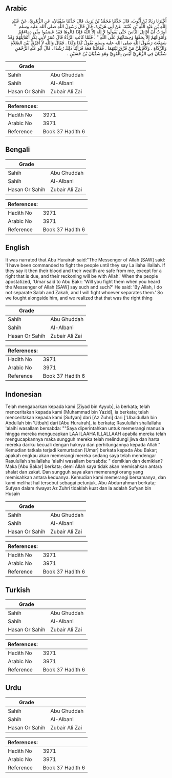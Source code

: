 ## Arabic


<div dir="rtl" lang="ar" style={{fontSize:'larger',backgroundColor:'#f8f9fa',padding:20}}>
أَخْبَرَنَا زِيَادُ بْنُ أَيُّوبَ، قَالَ حَدَّثَنَا مُحَمَّدُ بْنُ يَزِيدَ، قَالَ حَدَّثَنَا سُفْيَانُ، عَنِ الزُّهْرِيِّ، عَنْ عُبَيْدِ اللَّهِ بْنِ عَبْدِ اللَّهِ بْنِ عُتْبَةَ، عَنْ أَبِي هُرَيْرَةَ، قَالَ قَالَ رَسُولُ اللَّهِ صلى الله عليه وسلم ‏ "‏ أُمِرْتُ أَنْ أُقَاتِلَ النَّاسَ حَتَّى يَقُولُوا لاَ إِلَهَ إِلاَّ اللَّهُ فَإِذَا قَالُوهَا فَقَدْ عَصَمُوا مِنِّي دِمَاءَهُمْ وَأَمْوَالَهُمْ إِلاَّ بِحَقِّهَا وَحِسَابُهُمْ عَلَى اللَّهِ ‏"‏ ‏.‏ فَلَمَّا كَانَتِ الرِّدَّةُ قَالَ عُمَرُ لأَبِي بَكْرٍ أَتُقَاتِلُهُمْ وَقَدْ سَمِعْتَ رَسُولَ اللَّهِ صلى الله عليه وسلم يَقُولُ كَذَا وَكَذَا ‏.‏ فَقَالَ وَاللَّهِ لاَ أُفَرِّقُ بَيْنَ الصَّلاَةِ وَالزَّكَاةِ ‏.‏ وَلأُقَاتِلَنَّ مَنْ فَرَّقَ بَيْنَهُمَا ‏.‏ فَقَاتَلْنَا مَعَهُ فَرَأَيْنَا ذَلِكَ رُشْدًا ‏.‏ قَالَ أَبُو عَبْدِ الرَّحْمَنِ سُفْيَانُ فِي الزُّهْرِيِّ لَيْسَ بِالْقَوِيِّ وَهُوَ سُفْيَانُ بْنُ حُسَيْنٍ ‏.‏
</div>
<div style={{backgroundColor:'#f8f9fa',padding:20, marginBottom: 10}}><table> <thead> <tr> <th>Grade</th> <th></th> </tr> </thead> <tbody> <tr><td>Sahih</td><td>Abu Ghuddah</td></tr><tr><td>Sahih</td><td>Al-Albani</td></tr><tr><td>Hasan Or Sahih</td><td>Zubair Ali Zai</td></tr></tbody></table><table> <thead> <tr> <th>References:</th> <th></th> </tr> </thead> <tbody><tr><td>Hadith No</td><td>3971</td></tr><tr><td>Arabic No</td><td>3971</td></tr><tr><td>Reference</td><td>Book 37 Hadith 6</td></tr></tbody></table></div>

## Bengali


<div dir="ltr" lang="bn" style={{fontSize:'larger',backgroundColor:'#f8f9fa',padding:20}}>

</div>
<div style={{backgroundColor:'#f8f9fa',padding:20, marginBottom: 10}}><table> <thead> <tr> <th>Grade</th> <th></th> </tr> </thead> <tbody> <tr><td>Sahih</td><td>Abu Ghuddah</td></tr><tr><td>Sahih</td><td>Al-Albani</td></tr><tr><td>Hasan Or Sahih</td><td>Zubair Ali Zai</td></tr></tbody></table><table> <thead> <tr> <th>References:</th> <th></th> </tr> </thead> <tbody><tr><td>Hadith No</td><td>3971</td></tr><tr><td>Arabic No</td><td>3971</td></tr><tr><td>Reference</td><td>Book 37 Hadith 6</td></tr></tbody></table></div>

## English


<div dir="ltr" lang="en" style={{fontSize:'larger',backgroundColor:'#f8f9fa',padding:20}}>
It was narrated that Abu Hurairah said:"The Messenger of Allah [SAW] said: 'I have been commanded to fight the people until they say La ilaha illallah. If they say it then their blood and their wealth are safe from me, except for a right that is due, and their reckoning will be with Allah.' When the people apostatized, 'Umar said to Abu Bakr: 'Will you fight them when you heard the Messenger of Allah [SAW] say such and such?' He said: 'By Allah, I do not separate Salah and Zakah, and I will fight whoever separates them.' So we fought alongside him, and we realized that that was the right thing
</div>
<div style={{backgroundColor:'#f8f9fa',padding:20, marginBottom: 10}}><table> <thead> <tr> <th>Grade</th> <th></th> </tr> </thead> <tbody> <tr><td>Sahih</td><td>Abu Ghuddah</td></tr><tr><td>Sahih</td><td>Al-Albani</td></tr><tr><td>Hasan Or Sahih</td><td>Zubair Ali Zai</td></tr></tbody></table><table> <thead> <tr> <th>References:</th> <th></th> </tr> </thead> <tbody><tr><td>Hadith No</td><td>3971</td></tr><tr><td>Arabic No</td><td>3971</td></tr><tr><td>Reference</td><td>Book 37 Hadith 6</td></tr></tbody></table></div>

## Indonesian


<div dir="ltr" lang="id" style={{fontSize:'larger',backgroundColor:'#f8f9fa',padding:20}}>
Telah mengabarkan kepada kami [Ziyad bin Ayyub], ia berkata; telah menceritakan kepada kami [Muhammad bin Yazid], ia berkata; telah menceritakan kepada kami [Sufyan] dari [Az Zuhri] dari ['Ubaidullah bin Abdullah bin 'Utbah] dari [Abu Hurairah], ia berkata; Rasulullah shallallahu 'alaihi wasallam bersabda: ""Saya diperintahkan untuk memerangi manusia hingga mereka mengucapkan LAA ILAAHA ILLALLAAH apabila mereka telah mengucapkannya maka sungguh mereka telah melindungi jiwa dan harta mereka dariku kecuali dengan haknya dan perhitungannya kepada Allah." Kemudian tatkala terjadi kemurtadan [Umar] berkata kepada Abu Bakar; apakah engkau akan memerangi mereka sedang saya telah mendengar Rasulullah shallallahu 'alaihi wasallam bersabda: " demikian dan demikian? Maka [Abu Bakar] berkata; demi Allah saya tidak akan memisahkan antara shalat dan zakat. Dan sungguh saya akan memerangi orang yang memisahkan antara keduanya. Kemudian kami memerangi bersamanya, dan kami melihat hal tersebut sebagai petunjuk. Abu Abdurrahman berkata; Sufyan dalam riwayat Az Zuhri tidaklah kuat dan ia adalah Sufyan bin Husain
</div>
<div style={{backgroundColor:'#f8f9fa',padding:20, marginBottom: 10}}><table> <thead> <tr> <th>Grade</th> <th></th> </tr> </thead> <tbody> <tr><td>Sahih</td><td>Abu Ghuddah</td></tr><tr><td>Sahih</td><td>Al-Albani</td></tr><tr><td>Hasan Or Sahih</td><td>Zubair Ali Zai</td></tr></tbody></table><table> <thead> <tr> <th>References:</th> <th></th> </tr> </thead> <tbody><tr><td>Hadith No</td><td>3971</td></tr><tr><td>Arabic No</td><td>3971</td></tr><tr><td>Reference</td><td>Book 37 Hadith 6</td></tr></tbody></table></div>

## Turkish


<div dir="ltr" lang="tr" style={{fontSize:'larger',backgroundColor:'#f8f9fa',padding:20}}>

</div>
<div style={{backgroundColor:'#f8f9fa',padding:20, marginBottom: 10}}><table> <thead> <tr> <th>Grade</th> <th></th> </tr> </thead> <tbody> <tr><td>Sahih</td><td>Abu Ghuddah</td></tr><tr><td>Sahih</td><td>Al-Albani</td></tr><tr><td>Hasan Or Sahih</td><td>Zubair Ali Zai</td></tr></tbody></table><table> <thead> <tr> <th>References:</th> <th></th> </tr> </thead> <tbody><tr><td>Hadith No</td><td>3971</td></tr><tr><td>Arabic No</td><td>3971</td></tr><tr><td>Reference</td><td>Book 37 Hadith 6</td></tr></tbody></table></div>

## Urdu


<div dir="rtl" lang="ur" style={{fontSize:'larger',backgroundColor:'#f8f9fa',padding:20}}>

</div>
<div style={{backgroundColor:'#f8f9fa',padding:20, marginBottom: 10}}><table> <thead> <tr> <th>Grade</th> <th></th> </tr> </thead> <tbody> <tr><td>Sahih</td><td>Abu Ghuddah</td></tr><tr><td>Sahih</td><td>Al-Albani</td></tr><tr><td>Hasan Or Sahih</td><td>Zubair Ali Zai</td></tr></tbody></table><table> <thead> <tr> <th>References:</th> <th></th> </tr> </thead> <tbody><tr><td>Hadith No</td><td>3971</td></tr><tr><td>Arabic No</td><td>3971</td></tr><tr><td>Reference</td><td>Book 37 Hadith 6</td></tr></tbody></table></div>
